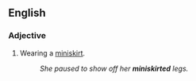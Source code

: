 ==English==

===Adjective===
{{en-adj|-}}

# Wearing a [[miniskirt]].
#: ''She paused to show off her '''miniskirted''' legs.''